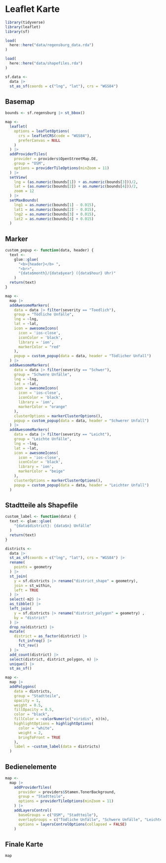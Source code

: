 # Leaflet Karte {#leaflet-map}

```r
library(tidyverse)
library(leaflet)
library(sf)
```

```r
load(
  here::here("data/regensburg_data.rda")
)

load(
  here::here("data/shapefiles.rda")
)
```

```r
sf.data <-
  data |> 
  st_as_sf(coords = c("lng", "lat"), crs = "WGS84")
```

## Basemap

```r
bounds <- sf.regensburg |> st_bbox()

map <- 
  leaflet(
    options = leafletOptions(
      crs = leafletCRS(code = "WGS84"),
      preferCanvas = NULL
    )
  ) |> 
  addProviderTiles(
    provider = providers$OpenStreetMap.DE,
    group = "OSM",
    options = providerTileOptions(minZoom = 11)
  ) |> 
  setView(
    lng = (as.numeric(bounds[1]) + as.numeric(bounds[3]))/2,
    lat = (as.numeric(bounds[2]) + as.numeric(bounds[4]))/2,
    zoom = 12
  ) |> 
  setMaxBounds(
    lng1 = as.numeric(bounds[1] - 0.015), 
    lat1 = as.numeric(bounds[2] - 0.015), 
    lng2 = as.numeric(bounds[3] + 0.015), 
    lat2 = as.numeric(bounds[4] + 0.015)
  )
```

## Marker

```r
custom_popup <- function(data, header) {
  text <- 
    glue::glue(
      "<b>{header}</b> ",
      "<br>",
      "{data$month}/{data$year} ({data$hour} Uhr)"
    )
  return(text)
}
```

```r
map <- 
  map |> 
  addAwesomeMarkers(
    data = data |> filter(severity == "Toedlich"),
    group = "Tödliche Unfälle",
    lng = ~lng,
    lat = ~lat,
    icon = awesomeIcons(
      icon = 'ios-close',
      iconColor = 'black',
      library = 'ion',
      markerColor = "red"
    ),
    popup = custom_popup(data = data, header = "Tödlicher Unfall")
  ) |> 
  addAwesomeMarkers(
    data = data |> filter(severity == "Schwer"),
    group = "Schwere Unfälle",
    lng = ~lng,
    lat = ~lat,
    icon = awesomeIcons(
      icon = 'ios-close',
      iconColor = 'black',
      library = 'ion',
      markerColor = "orange"
    ),
    clusterOptions = markerClusterOptions(),
    popup = custom_popup(data = data, header = "Schwerer Unfall")
  ) |> 
  addAwesomeMarkers(
    data = data |> filter(severity == "Leicht"),
    group = "Leichte Unfälle",
    lng = ~lng,
    lat = ~lat,
    icon = awesomeIcons(
      icon = 'ios-close',
      iconColor = 'black',
      library = 'ion',
      markerColor = "beige"
    ),
    clusterOptions = markerClusterOptions(),
    popup = custom_popup(data = data, header = "Leichter Unfall")
  )
```

## Stadtteile als Shapefile

```r
custom_label <- function(data) {
  text <- glue::glue(
    "{data$district}: {data$n} Unfälle"
  )
  return(text)
}
```

```r
districts <-
  data |> 
  st_as_sf(coords = c("lng", "lat"), crs = "WGS84") |> 
  rename(
    points = geometry
  ) |> 
  st_join(
    y = sf.districts |> rename("district_shape" = geometry),
    join = st_within,
    left = TRUE
  ) |> 
  select(-m2) |> 
  as_tibble() |> 
  left_join(
    y = sf.districts |> rename("district_polygon" = geometry) ,
    by = "district"
  ) |>
  drop_na(district) |>
  mutate(
    district = as_factor(district) |>
      fct_infreq() |>
      fct_rev()
  ) |> 
  add_count(district) |> 
  select(district, district_polygon, n) |> 
  unique() |> 
  st_as_sf()
```

```r
map <-
  map |> 
  addPolygons(
    data = districts,
    group = "Stadtteile",
    opacity = 1,
    weight = 0.5, 
    fillOpacity = 0.5,
    color = "black",
    fillColor = ~colorNumeric("viridis", n)(n),
    highlightOptions = highlightOptions(
      color = "white", 
      weight = 2,
      bringToFront = TRUE
    ),
    label = ~custom_label(data = districts)
  )
```

## Bedienelemente

```r
map <- 
  map |> 
    addProviderTiles(
      provider = providers$Stamen.TonerBackground,
      group = "Stadtteile",
      options = providerTileOptions(minZoom = 11)
    ) |> 
    addLayersControl(
      baseGroups = c("OSM", "Stadtteile"),
      overlayGroups = c("Tödliche Unfälle", "Schwere Unfälle", "Leichte Unfälle"),
      options = layersControlOptions(collapsed = FALSE)
    )
```

## Finale Karte

```r
map
```


